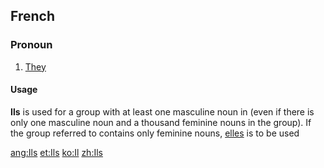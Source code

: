 ==French==

===Pronoun===
# [[They]]
====Usage====
'''Ils''' is used for a group with at least one masculine noun in (even if there is only one masculine noun and a thousand feminine nouns in the group). If the group referred to contains only feminine nouns, [[elles]] is to be used

[[ang:Ils]]
[[et:Ils]]
[[ko:Il]]
[[zh:Ils]]